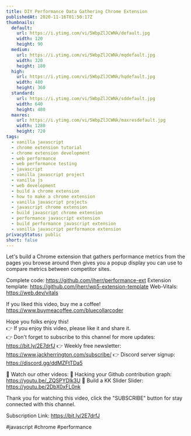 ```yaml
---
title: DIY Performance Data Gathering Chrome Extension
publishedAt: 2020-11-16T01:50:17Z
thumbnails:
  default:
    url: https://i.ytimg.com/vi/5WbpZlJCWNk/default.jpg
    width: 120
    height: 90
  medium:
    url: https://i.ytimg.com/vi/5WbpZlJCWNk/mqdefault.jpg
    width: 320
    height: 180
  high:
    url: https://i.ytimg.com/vi/5WbpZlJCWNk/hqdefault.jpg
    width: 480
    height: 360
  standard:
    url: https://i.ytimg.com/vi/5WbpZlJCWNk/sddefault.jpg
    width: 640
    height: 480
  maxres:
    url: https://i.ytimg.com/vi/5WbpZlJCWNk/maxresdefault.jpg
    width: 1280
    height: 720
tags:
  - vanilla javascript
  - chrome extension tutorial
  - chrome extension development
  - web performance
  - web performance testing
  - javascript
  - vanilla javascript project
  - vanilla js
  - web development
  - build a chrome extension
  - how to make a chrome extension
  - vanilla javascript projects
  - javascript chrome extension
  - build javascript chrome extension
  - performance javascript extension
  - build performance javascript extension
  - vanilla javascript performance extension
privacyStatus: public
short: false
---
```

  
  Let's build a Chrome extension that gathers performance metrics from the pages you browse around then gives you a popup display you can use to compare metrics between competitor sites.

Complete code: https://github.com/jherr/performance-ext
Extension template: https://github.com/jherr/wp5-extension-template
Web-Vitals: https://web.dev/vitals

If you liked this video, buy me a coffee! https://www.buymeacoffee.com/bluecollarcoder

Hope you folks enjoy this!    
👉 If you enjoy this video, please like it and share it.    
👉 Don't forget to subscribe to this channel for more updates: https://bit.ly/2E7drfJ
👉 Weekly free newsletter: https://www.jackherrington.com/subscribe/
👉 Discord server signup: https://discord.gg/ddMZFtTDa5

💢 Watch our other videos:
💟 Hacking your Github contribution graph: https://youtu.be/_ZQSPYDlk3U
💟 Build a KK Slider Slider: https://youtu.be/2DbX0xFL0nk

Thank you for watching this video, click the "SUBSCRIBE" button for stay connected with this channel. 

Subscription Link:  https://bit.ly/2E7drfJ

#javascript #chrome #performance
  